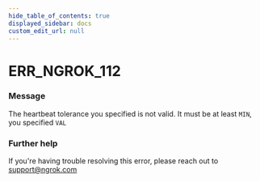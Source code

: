 ```yaml
---
hide_table_of_contents: true
displayed_sidebar: docs
custom_edit_url: null
---
```



# ERR_NGROK_112

### Message
The heartbeat tolerance you specified is not valid.
It must be at least `MIN`, you specified `VAL`

### Further help
If you're having trouble resolving this error, please reach out to [support@ngrok.com](mailto:support@ngrok.com?subject=Help%20with%20ERR_NGROK_112)


<ErrorDetails error='err_ngrok_112' />

